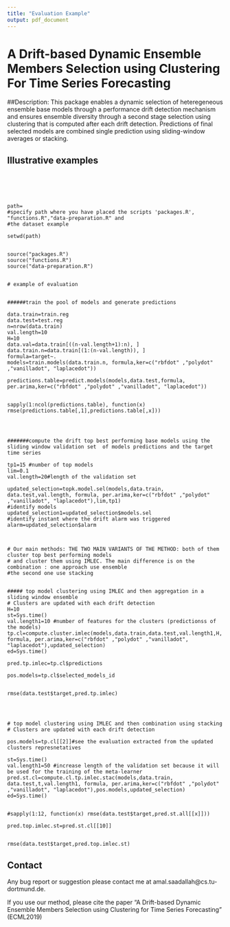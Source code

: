 ```yaml
---
title: "Evaluation Example"
output: pdf_document
---
```


# A Drift-based Dynamic Ensemble Members Selection using Clustering For Time Series Forecasting

##Description: 
This package enables a dynamic selection of heteregeneous ensemble base models through a 
performance drift detection mechanism and ensures ensemble diversity through a second stage 
selection using clustering that is computed after each drift detection. 
Predictions of final selected models are combined single prediction using sliding-window averages or
stacking. 



## Illustrative examples

```





path= 
#specify path where you have placed the scripts 'packages.R', "functions.R","data-preparation.R" and 
#the dataset example

setwd(path)


source("packages.R")
source("functions.R")
source("data-preparation.R")


# example of evaluation


######train the pool of models and generate predictions

data.train=train.reg
data.test=test.reg
n=nrow(data.train)
val.length=10
H=10
data.val=data.train[((n-val.length+1):n), ]
data.train.n=data.train[(1:(n-val.length)), ]
formula=target~.
models=train.models(data.train.n, formula,ker=c("rbfdot" ,"polydot" ,"vanilladot", "laplacedot"))

predictions.table=predict.models(models,data.test,formula, per.arima,ker=c("rbfdot" ,"polydot" ,"vanilladot", "laplacedot"))


sapply(1:ncol(predictions.table), function(x) rmse(predictions.table[,1],predictions.table[,x]))




#######compute the drift top best performing base models using the sliding window validation set  of models predictions and the target time series

tp1=15 #number of top models
lim=0.1
val.length=20#length of the validation set

updated_selection=topk.model.sel(models,data.train, data.test,val.length, formula, per.arima,ker=c("rbfdot" ,"polydot" ,"vanilladot", "laplacedot"),lim,tp1)
#identify models
updated_selection1=updated_selection$models.sel 
#identify instant where the drift alarm was triggered
alarm=updated_selection$alarm



# Our main methods: THE TWO MAIN VARIANTS OF THE METHOD: both of them cluster top best performing models
# and cluster them using IMLEC. The main difference is on the combination : one approach use ensemble
#the second one use stacking


##### top model clustering using IMLEC and then aggregation in a sliding window ensemble 
# Clusters are updated with each drift detection
H=10
st=Sys.time()
val.length1=10 #number of features for the clusters (predictionss of the models)
tp.cl=compute.cluster.imlec(models,data.train,data.test,val.length1,H, formula, per.arima,ker=c("rbfdot" ,"polydot" ,"vanilladot", "laplacedot"),updated_selection)
ed=Sys.time()

pred.tp.imlec=tp.cl$predictions

pos.models=tp.cl$selected_models_id


rmse(data.test$target,pred.tp.imlec)




# top model clustering using IMLEC and then combination using stacking
# Clusters are updated with each drift detection

pos.models=tp.cl[[2]]#see the evaluation extracted from the updated clusters represnetatives

st=Sys.time()
val.length1=50 #increase length of the validation set because it will be used for the training of the meta-learner
pred.st.cl=compute.cl.tp.imlec.stac(models,data.train, data.test,t,val.length1, formula, per.arima,ker=c("rbfdot" ,"polydot" ,"vanilladot", "laplacedot"),pos.models,updated_selection)
ed=Sys.time()


#sapply(1:12, function(x) rmse(data.test$target,pred.st.all[[x]]))

pred.top.imlec.st=pred.st.cl[[10]]


rmse(data.test$target,pred.top.imlec.st)

```

## Contact

Any bug report or suggestion please contact me at amal.saadallah@cs.tu-dortmund.de.

If you use our method, please cite the paper "A Drift-based  Dynamic Ensemble Members Selection using Clustering for Time Series Forecasting" (ECML2019)
